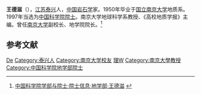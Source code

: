 {{Otheruses|王德滋}}
{{Expand|time=2012-03-29T01:56:27+00:00 }}
{{Infobox person
| 姓名     = 王德滋
| 图像     =
| 图像替代 = 
| 图像说明 = 
| 出生日期 = 1927年6月27日
| 出生地   = 江苏泰兴
| 死亡日期 = <!-- {{Death date and age|YYYY|MM|DD|YYYY|MM|DD}}（死亡在前，出生在后） -->
| 死亡地   = 
| 国籍     = {{PRC}}
| 籍贯     = 
| 别名     = 
| 知名于   = 
| 职业     = [[岩石学|岩石学]]家
| 母校     = [[国立南京大学|国立南京大学]]
}}

'''王德滋'''（{{bd|1927年|6月27日||}}），[[江苏|江苏]][[泰兴|泰兴]]人，[[中国|中国]][[岩石学|岩石学]]家。1950年毕业于[[国立南京大学|国立南京大学]]地质系。1997年当选为[[中国科学院院士|中国科学院院士]]。南京大学地球科学系教授、《高校地质学报》主编。曾任[[南京大学|南京大学]]副校长、地学院院长。<ref>[http://sourcedb.cas.cn/sourcedb_ad_cas/zw2/ysxx/dxb/ 中国科学院学部与院士·院士信息·地学部·王德滋] {{webarchive|url=https://web.archive.org/web/20120426134225/http://sourcedb.cas.cn/sourcedb_ad_cas/zw2/ysxx/dxb/ |date=2012-04-26 }}</ref>

== 参考文献 ==
{{reflist}}

{{中国科学家小作品}}
{{中国科学院地学部院士}}
{{南京大学}}

{{Authority control}}
{{DEFAULTSORT:Wang王}}
[[Category:王姓|De]]
[[Category:泰兴人|Category:泰兴人]]
[[Category:南京大学校友|Category:南京大学校友]]
[[Category:國立中央大學大陸時期校友|理W]]
[[Category:南京大學教授|Category:南京大學教授]]
[[Category:中国科学院地学部院士|Category:中国科学院地学部院士]]